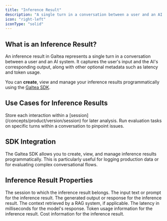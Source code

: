 ```yaml
---
title: "Inference Result"
description: "A single turn in a conversation between a user and an AI system"
icon: "right-left"
iconType: "solid"
---
```



## What is an Inference Result?

An inference result in Galtea represents a single turn in a conversation between a user and an AI system. It captures the user's input and the AI's corresponding output, along with other optional metadata such as latency and token usage.

You can **create**, view and manage your inference results programmatically using the [Galtea SDK](/sdk/api/inference-result/service).

## Use Cases for Inference Results

<CardGroup cols={2}>
  <Card title="Log Conversation Turns" icon="comments">
    Store each interaction within a [session](/concepts/product/version/session) for later analysis.
  </Card>
  <Card title="Evaluate Individual Turns" icon="clipboard-check">
    Run evaluation tasks on specific turns within a conversation to pinpoint issues.
  </Card>
</CardGroup>

## SDK Integration

The Galtea SDK allows you to create, view, and manage inference results programmatically. This is particularly useful for logging production data or for evaluating complex conversational flows.

<SDKInferenceResultServiceCard />

## Inference Result Properties

<ResponseField name="Session" type="Session" required>
  The session to which the inference result belongs.
</ResponseField>

<ResponseField name="Input" type="string" required>
  The input text or prompt for the inference result.
</ResponseField>

<ResponseField name="Output" type="string" required>
  The generated output or response for the inference result.
</ResponseField>

<ResponseField name="Retrieval Context" type="string" optional>
  The context retrieved by a RAG system, if applicable.
</ResponseField>

<ResponseField name="Latency" type="float" optional>
  The latency in milliseconds for the model's response.
</ResponseField>

<ResponseField name="Usage Info" type="dict" optional>
  Token usage information for the inference result.
</ResponseField>

<ResponseField name="Cost Info" type="dict" optional>
  Cost information for the inference result.
</ResponseField>
